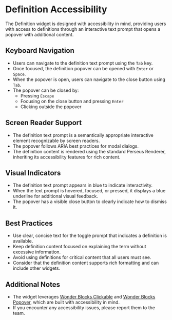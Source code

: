 
<Meta title="Widgets/Definition/Accessibility" />

# Definition Accessibility

The Definition widget is designed with accessibility in mind, providing users with access to definitions through an interactive text prompt that opens a popover with additional content.

## Keyboard Navigation

-   Users can navigate to the definition text prompt using the `Tab` key.
-   Once focused, the definition popover can be opened with `Enter` or `Space`.
-   When the popover is open, users can navigate to the close button using `Tab`.
-   The popover can be closed by:
    -   Pressing `Escape`
    -   Focusing on the close button and pressing `Enter`
    -   Clicking outside the popover

## Screen Reader Support

-   The definition text prompt is a semantically appropriate interactive element recognizable by screen readers.
-   The popover follows ARIA best practices for modal dialogs.
-   The definition content is rendered using the standard Perseus Renderer, inheriting its accessibility features for rich content.

## Visual Indicators

-   The definition text prompt appears in blue to indicate interactivity.
-   When the text prompt is hovered, focused, or pressed, it displays a blue underline for additional visual feedback.
-   The popover has a visible close button to clearly indicate how to dismiss it.

## Best Practices

-   Use clear, concise text for the toggle prompt that indicates a definition is available.
-   Keep definition content focused on explaining the term without excessive information.
-   Avoid using definitions for critical content that all users must see.
-   Consider that the definition content supports rich formatting and can include other widgets.

## Additional Notes

-   The widget leverages [Wonder Blocks Clickable](https://khan.github.io/wonder-blocks/?path=/docs/packages-clickable-clickable-accessibility--docs) and [Wonder Blocks Popover](https://khan.github.io/wonder-blocks/?path=/docs/packages-popover-popover-accessibility--docs), which are built with accessibility in mind.
-   If you encounter any accessibility issues, please report them to the team.
